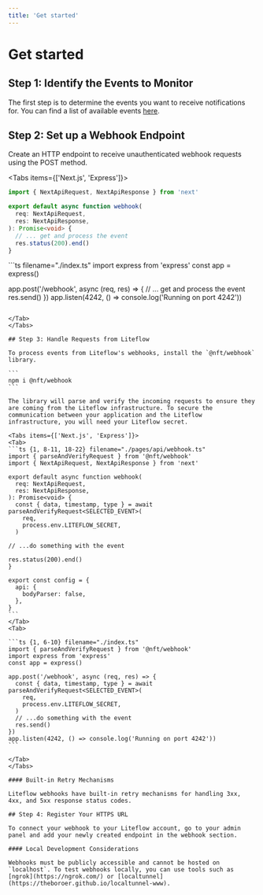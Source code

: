 ```yaml
---
title: 'Get started'
---
```



# Get started

## Step 1: Identify the Events to Monitor

The first step is to determine the events you want to receive notifications for. You can find a list of available events [here](/webhook/events).

## Step 2: Set up a Webhook Endpoint

Create an HTTP endpoint to receive unauthenticated webhook requests using the POST method.

<Tabs items={['Next.js', 'Express']}>
<Tab>
```ts filename="./pages/api/webhook.ts"
import { NextApiRequest, NextApiResponse } from 'next'

export default async function webhook(
  req: NextApiRequest,
  res: NextApiResponse,
): Promise<void> {
  // ... get and process the event
  res.status(200).end()
}

````

</Tab>
<Tab>
```ts filename="./index.ts"
import express from 'express'
const app = express()

app.post('/webhook', async (req, res) => {
  // ... get and process the event
  res.send()
})
app.listen(4242, () => console.log('Running on port 4242'))
````

</Tab>
</Tabs>

## Step 3: Handle Requests from Liteflow

To process events from Liteflow's webhooks, install the `@nft/webhook` library.

```
npm i @nft/webhook
```

The library will parse and verify the incoming requests to ensure they are coming from the Liteflow infrastructure. To secure the communication between your application and the Liteflow infrastructure, you will need your Liteflow secret.

<Tabs items={['Next.js', 'Express']}>
<Tab>
```ts {1, 8-11, 18-22} filename="./pages/api/webhook.ts"
import { parseAndVerifyRequest } from '@nft/webhook'
import { NextApiRequest, NextApiResponse } from 'next'

export default async function webhook(
  req: NextApiRequest,
  res: NextApiResponse,
): Promise<void> {
  const { data, timestamp, type } = await parseAndVerifyRequest<SELECTED_EVENT>(
    req,
    process.env.LITEFLOW_SECRET,
  )

// ...do something with the event

res.status(200).end()
}

export const config = {
  api: {
    bodyParser: false,
  },
}
```
</Tab>
<Tab>

```ts {1, 6-10} filename="./index.ts"
import { parseAndVerifyRequest } from '@nft/webhook'
import express from 'express'
const app = express()

app.post('/webhook', async (req, res) => {
  const { data, timestamp, type } = await parseAndVerifyRequest<SELECTED_EVENT>(
    req,
    process.env.LITEFLOW_SECRET,
  )
  // ...do something with the event
  res.send()
})
app.listen(4242, () => console.log('Running on port 4242'))
```

</Tab>
</Tabs>

#### Built-in Retry Mechanisms

Liteflow webhooks have built-in retry mechanisms for handling 3xx, 4xx, and 5xx response status codes.

## Step 4: Register Your HTTPS URL

To connect your webhook to your Liteflow account, go to your admin panel and add your newly created endpoint in the webhook section.

#### Local Development Considerations

Webhooks must be publicly accessible and cannot be hosted on `localhost`. To test webhooks locally, you can use tools such as [ngrok](https://ngrok.com/) or [localtunnel](https://theboroer.github.io/localtunnel-www).
